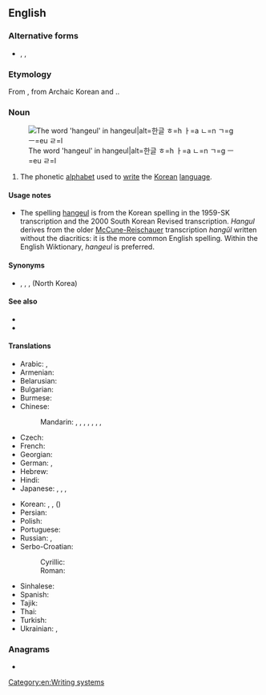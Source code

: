 {{also|hangeul|han-geul}}
==English==
{{wikipedia}}

===Alternative forms===
* {{l|en|hangeul}}, {{l|en|hangul}}, {{l|en|Hangul}}

===Etymology===
From {{etyl|ko|en}} {{m|ko|한글||Korean script}}, from Archaic Korean {{m|ko|ᄒᆞᆫ||great}} and {{m|ko|글||script}}..

===Noun===
{{en-noun|-}}
[[File:Hangeul.svg|thumb|The word 'hangeul' in hangeul|alt=한글 ㅎ=h ㅏ=a ㄴ=n ㄱ=g ㅡ=eu ㄹ=l]]

# The phonetic [[alphabet]] used to [[write]] the [[Korean]] [[language]].

====Usage notes====
* The spelling [[hangeul]] is from the Korean spelling in the 1959-SK transcription and the 2000 South Korean Revised transcription. ''Hangul'' derives from the older [[McCune-Reischauer]] transcription ''hangŭl'' written without the diacritics: it is the more common English spelling. Within the English Wiktionary, ''hangeul'' is preferred.

====Synonyms====
* {{l|en|Chosongul}}, {{l|en|chosongul}}, {{l|en|Joseongeul}}, {{l|en|joseongeul}} (North Korea)

====See also====
* {{l|en|hanja}}
* {{l|en|jamo}}

====Translations====
{{trans-top|Korean phonetic script}}
* Arabic: {{t|ar|هَانْغُول|m|tr=hangūl}}, {{t|ar|هَانْغُول|m|tr=hanḡūl}}
* Armenian: {{t|hy|հանգուլ|sc=Armn}}
* Belarusian: {{t|be|хангы́ль|m|sc=Cyrl}}
* Bulgarian: {{t|bg|хангъ̀л|m|sc=Cyrl}}
* Burmese: {{t|my|ဟန်းဂု}}
* Chinese:
*: Mandarin: {{t+|cmn|諺文|sc=Hani}}, {{t+|cmn|谚文|tr=yànwén|sc=Hani}}, {{t+|cmn|朝鮮字母|sc=Hani}}, {{t+|cmn|朝鲜字母|tr=Cháoxiǎn zìmǔ|sc=Hani}}, {{t|cmn|韓字|sc=Hani}}, {{t|cmn|韩字|tr=hánzì|sc=Hani}}, {{t+|cmn|韓文|sc=Hani}}, {{t+|cmn|韩文|tr=Hánwén|sc=Hani}}
* Czech: {{t|cs|hangul|m}}
* French: {{t+|fr|hangeul|m}}
* Georgian: {{t|ka|ჰანგული|sc=Geor}}
* German: {{t+|de|Hangeul|n}}, {{t|de|Hangul|n}}
* Hebrew: {{t|he|הנגול|sc=Hebr}}
* Hindi: {{t|hi|हंगुल|tr=haṅgul|sc=Deva}}
* Japanese: {{t+|ja|ハングル|tr=hanguru}}, {{t|ja|朝鮮文字|tr=ちょうせんもじ, Chōsen moji}}, {{t+|ja|諺文|tr=おんもん, onmon, げんぶん, genbun|sc=Jpan}}, {{t|ja|韓文字|tr=kanmoji}}
{{trans-mid}}
* Korean: {{t+|ko|한글}} {{qualifier|South Korea}}, {{t+|ko|조선글}} {{qualifier|North Korea}}, {{t+|ko|언문}} ({{t+|ko|諺文}})
* Persian: {{t|fa|هانگول|tr=hângul}}
* Polish: {{t+|pl|hangyl|m}}
* Portuguese: {{t|pt|hangul|m}}
* Russian: {{t+|ru|хангы́ль|m}}, {{t|ru|чосонгы́ль|m}} {{qualifier|North Korea}}
* Serbo-Croatian:
*: Cyrillic: {{t|sh|хангул|m}}
*: Roman: {{t|sh|hangul|m}}
* Sinhalese: {{t|si|හංගුල්|sc=Sinh}}
* Spanish: {{t|es|hangul|m}}
* Tajik: {{t|tg|ҳангул|sc=Cyrl}}
* Thai: {{t|th|ฮันกึล}}
* Turkish: {{t|tr|hangıl}}
* Ukrainian: {{t|uk|ханги́ль|m|sc=Cyrl}}, {{t|uk|ханґи́ль|m|sc=Cyrl}}
{{trans-bottom}}

===Anagrams===
* {{anagrams|en|laughen}}

[[Category:en:Writing systems]]